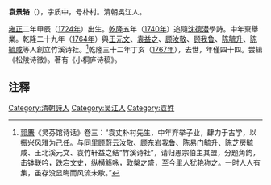'''袁景辂'''（{{bd|1724年||1767年}}），字质中，号朴村。清朝吳江人。

[[雍正|雍正]]二年甲辰（[[1724年|1724年]]）出生。[[乾隆|乾隆]]五年（[[1740年|1740年]]）追隨[[沈德潜|沈德潜]]學詩。中年棄舉業。乾隆二十九年（[[1764年|1764年]]）與[[王元文|王元文]]、[[袁益之|袁益之]]、[[顾汝敬|顾汝敬]]、[[顾我鲁|顾我鲁]]、[[陈毓升|陈毓升]]、[[陈毓咸|陈毓咸]]等人創立竹溪诗社。<ref>[[郭麐|郭麐]]《灵芬馆诗话》卷三：“袁丈朴村先生，中年弃举子业，肆力于古学，以振兴风雅为己任。与同里顾蔚云汝敬、顾东岩我鲁、陈易门毓升、陈芝房毓咸、王北溪元文、袁竹轩益之结“竹溪诗社”，请归愚宗伯主其盟，分题角韵，击钵联吟，跌宕文史，纵横觞咏，敦槃之盛，至今里人犹艳称之。一时人人有集，虽存没显晦而风流未歇。”</ref>乾隆三十二年丁亥（[[1767年|1767年]]），去世，年僅四十四。尝辑《松陵诗徵》。著有《小桐庐诗稿》。

==注釋==
{{reflist}}

[[Category:清朝詩人|Category:清朝詩人]]
[[Category:吴江人|Category:吴江人]]
[[Category:袁姓|Category:袁姓]]
{{bio-stub}}